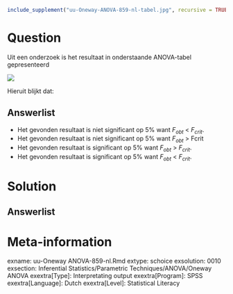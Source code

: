 ```{r, echo = FALSE, results = "hide"}
include_supplement("uu-Oneway-ANOVA-859-nl-tabel.jpg", recursive = TRUE)
```



Question
========
  
Uit een onderzoek is het resultaat in onderstaande ANOVA-tabel gepresenteerd

![](uu-Oneway-ANOVA-859-nl-tabel.jpg)
  
Hieruit blijkt dat: 

Answerlist
----------
* Het gevonden resultaat is niet significant op 5% want $F_{obt}$ < $F_{crit}$.
* Het gevonden resultaat is niet significant op 5% want $F_{obt}$ > Fcrit
* Het gevonden resultaat is significant op 5% want $F_{obt}$ > $F_{crit}$.
* Het gevonden resultaat is significant op 5% want $F_{obt}$ < $F_{crit}$.


Solution
========
  


Answerlist
----------



Meta-information
================
exname: uu-Oneway ANOVA-859-nl.Rmd
extype: schoice
exsolution: 0010
exsection: Inferential Statistics/Parametric Techniques/ANOVA/Oneway ANOVA
exextra[Type]: Interpretating output
exextra[Program]: SPSS
exextra[Language]: Dutch
exextra[Level]: Statistical Literacy
